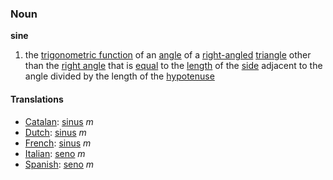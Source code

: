 ===Noun===
'''sine'''

#the [[trigonometric function]] of an [[angle]] of a [[right-angled]] [[triangle]] other than the [[right angle]] that is [[equal]] to the [[length]] of the [[side]] adjacent to the angle divided by the length of the [[hypotenuse]]

====Translations====
*[[Catalan]]: [[sinus]] ''m''
*[[Dutch]]: [[sinus]] ''m''
*[[French]]: [[sinus]] ''m''
*[[Italian]]: [[seno]] ''m''
*[[Spanish]]: [[seno]] ''m''